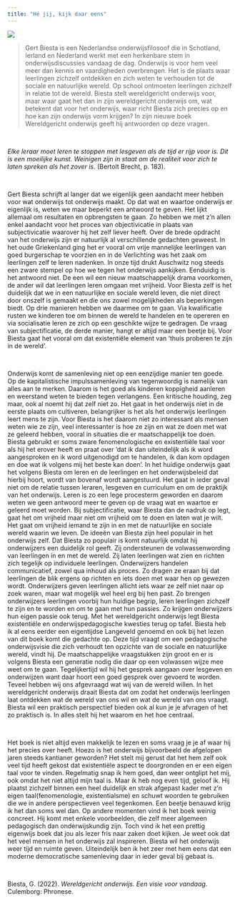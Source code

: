 ```yaml
---
title: "Hé jij, kijk daar eens"
---
```


![](Screenshot.png)

> Gert Biesta is een Nederlandse onderwijsfilosoof die in Schotland, Ierland en Nederland werkt met een herkenbare stem in onderwijsdiscussies vandaag de dag. Onderwijs is voor hem veel meer dan kennis en vaardigheden overbrengen. Het is de plaats waar leerlingen zichzelf ontdekken en zich weten te verhouden tot de sociale en natuurlijke wereld. Op school ontmoeten leerlingen zichzelf in relatie tot de wereld. Biesta stelt wereldgericht onderwijs voor, maar waar gaat het dan in zijn wereldgericht onderwijs om, wat betekent dat voor het onderwijs, waar richt Biesta zich precies op en hoe kan zijn onderwijs vorm krijgen? In zijn nieuwe boek Wereldgericht onderwijs geeft hij antwoorden op deze vragen.

<br>

*Elke leraar moet leren te stoppen met lesgeven als de tijd er rijp voor is. Dit is een moeilijke kunst. Weinigen zijn in staat om de realiteit voor zich te laten spreken als het zover is*. (Bertolt Brecht, p. 183).

<br>

Gert Biesta schrijft al langer dat we eigenlijk geen aandacht meer hebben voor wat onderwijs tot onderwijs maakt. Op dat wat en waartoe onderwijs er eigenlijk is, weten we maar beperkt een antwoord te geven. Het lijkt allemaal om resultaten en opbrengsten te gaan. Zo hebben we met z'n allen enkel aandacht voor het proces van objectivicatie in plaats van subjectivicatie waarover hij het zelf liever heeft. Over de brede opdracht van het onderwijs zijn er natuurlijk al verschillende gedachten geweest. In het oude Griekenland ging het er vooral om vrije mannelijke leerlingen van goed burgerschap te voorzien en in de Verlichting was het zaak om leerlingen zelf te leren nadenken. In onze tijd drukt Auschwitz nog steeds een zware stempel op hoe we tegen het onderwijs aankijken. Eenduidig is het antwoord niet. De een wil een nieuw maatschappelijk drama voorkomen, de ander wil dat leerlingen leren omgaan met vrijheid. Voor Biesta zelf is het duidelijk dat we in een natuurlijke en sociale wereld leven, die niet direct door onszelf is gemaakt en die ons zowel mogelijkheden als beperkingen biedt. Op drie manieren hebben we daarmee om te gaan. Via kwalificatie rusten we kinderen toe om binnen de wereld te handelen en te opereren en via socialisatie leren ze zich op een geschikte wijze te gedragen. De vraag van subjectificatie, de derde manier, hangt er altijd maar een beetje bij. Voor Biesta gaat het vooral om dat existentiële element van 'thuis proberen te zijn in de wereld'.

<br>

Onderwijs komt de samenleving niet op een eenzijdige manier ten goede. Op de kapitalistische impulssamenleving van tegenwoordig is namelijk van alles aan te merken. Daarom is het goed als kinderen koppigheid aanleren en weerstand weten te bieden tegen verlangens. Een kritische houding, zeg maar, ook al noemt hij dat zelf niet zo. Het gaat in het onderwijs niet in de eerste plaats om cultiveren, belangrijker is het als het onderwijs leerlingen leert mens te zijn. Voor Biesta is het daarom niet zo interessant als mensen weten wie ze zijn, veel interessanter is hoe ze zijn en wat ze doen met wat ze geleerd hebben, vooral in situaties die er maatschappelijk toe doen. Biesta gebruikt er soms zware fenomenologische en existentiële taal voor als hij het erover heeft en praat over 'dat ik dan uiteindelijk als ik word aangesproken en ik word uitgenodigd om te handelen, ik dan kom opdagen en doe wat ik volgens mij het beste kan doen'. In het huidige onderwijs gaat het volgens Biesta om leren en de leerlingen en het onderwijsbeleid dat hierbij hoort, wordt van bovenaf wordt aangestuurd. Het gaat in ieder geval niet om de relatie tussen leraren, lesgeven en curriculum en om de praktijk van het onderwijs. Leren is zo een lege procesterm geworden en daarom weten we geen antwoord meer te geven op de vraag wat en waartoe er geleerd moet worden. Bij subjectificatie, waar Biesta dan de nadruk op legt, gaat het om vrijheid maar niet om vrijheid om te doen en laten wat je wilt. Het gaat om vrijheid iemand te zijn in en met de natuurlijke en sociale wereld waarin we leven. De ideeën van Biesta zijn heel populair in het onderwijs zelf. Dat Biesta zo populair is komt natuurlijk omdat hij onderwijzers een duidelijk rol geeft. Zij ondersteunen de volwassenwording van leerlingen in en met de wereld. Zij laten leerlingen wat zien en richten zich tegelijk op individuele leerlingen. Onderwijzers handelen communicatief, zowel qua inhoud als proces. Zo dragen ze eraan bij dat leerlingen de blik ergens op richten en iets doen met waar hen op gewezen wordt. Onderwijzers geven leerlingen allicht iets waar ze zelf niet naar op zoek waren, maar wat mogelijk wel heel erg bij hen past. Zo brengen onderwijzers leerlingen voorbij hun huidige begrip, leren leerlingen zichzelf te zijn en te worden en om te gaan met hun passies. Zo krijgen onderwijzers hun eigen passie ook terug. Met het wereldgericht onderwijs legt Biesta existentiële en onderwijspedagogische kwesties terug op tafel. Biesta heb ik al eens eerder een eigentijdse Langeveld genoemd en ook bij het lezen van dit boek komt die gedachte op. Deze tijd vraagt om een pedagogische onderwijsvisie die zich verhoudt ten opzichte van de sociale en natuurlijke wereld, vindt hij. De maatschappelijke vraagstukken zijn groot en er is volgens Biesta een generatie nodig die daar op een volwassen wijze mee weet om te gaan. Tegelijkertijd wil hij het gesprek aangaan over lesgeven en onderwijzen want daar hoort een goed gesprek over gevoerd te worden. Teveel hebben wij ons afgevraagd wat wij van de wereld willen. In het wereldgericht onderwijs draait Biesta dat om zodat het onderwijs leerlingen laat ontdekken wat de wereld van ons wil en wat de wereld van ons vraagt. Biesta wil een praktisch perspectief bieden ook al kun je je afvragen of het zo praktisch is. In alles stelt hij het waarom en het hoe centraal.

<br>

Het boek is niet altijd even makkelijk te lezen en soms vraag je je af waar hij het precies over heeft. Hoezo is het onderwijs bijvoorbeeld de afgelopen jaren steeds kantianer geworden? Het stelt mij gerust dat het hem zelf ook veel tijd heeft gekost dat existentiële aspect te doorgronden en er een eigen taal voor te vinden. Regelmatig snap ik hem goed, dan weer ontglipt het mij, ook omdat het niet altijd mijn taal is. Maar ik heb nog even tijd, geloof ik. Hij plaatst zichzelf binnen een heel duidelijk en strak afgepast kader met z'n eigen taal(fenomenologie, existentialsme) en schuwt woorden te gebruiken die we in andere perspectieven veel tegenkomen. Een beetje benauwd krijg ik het dan soms wel dan. Op andere momenten vind ik het boek weinig concreet. Hij komt met enkele voorbeelden, die zelf meer algemeen pedagogisch dan onderwijskundig zijn. Toch vind ik het een prettig eigenwijs boek dat jou als lezer fris naar zaken doet kijken. Je weet ook dat het veel mensen in het onderwijs zal inspireren. Biesta wil het onderwijs weer tijd en ruimte geven. Uiteindelijk ben ik het zeer met hem eens dat een moderne democratische samenleving daar in ieder geval bij gebaat is.

<br>

Biesta, G. (2022). *Wereldgericht onderwijs. Een visie voor vandaag*. Culemborg: Phronese.

